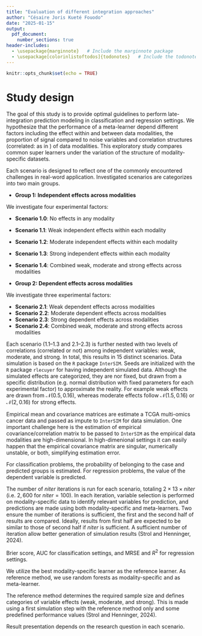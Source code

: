 ```yaml
---
title: "Evaluation of different integration approaches"
author: "Césaire Joris Kueté Fouodo"
date: "2025-01-15"
output: 
  pdf_document:
    number_sections: true
header-includes:
  - \usepackage{marginnote}   # Include the marginnote package
  - \usepackage[colorinlistoftodos]{todonotes}   # Include the todonotes package
---
```


```r
knitr::opts_chunk$set(echo = TRUE)
```

# Study design

\paragraph*{Goal} The goal of this study is to provide optimal guidelines to perform late-integration prediction modeling in classification and regression settings. We hypothesize that the performance of a meta-learner depend different factors including the effect within and between data modalities, the proportion of signal compared to noise variables and correlation structures (correlated: \texttt{yes} \texttt{no} as in \texttt{InterSIM}) of data modalities. \todo{We investigate complete and incomplete cases oder complete cases only? Should we restrict it to classification settings?} This exploratory study compares common super learners \todo{Do we need to tune hyperparameters?} under the variation of the structure of modality-specific datasets. 

\paragraph*{Simulation scenarios} Each scenario is designed to reflect one of the commonly encountered challenges in real-word application. Investigated scenarios are categorizes into two main groups.

- **Group 1: Independent effects across modalities**  

We investigate four experimental factors:

  - **Scenario 1.0**: No effects in any modality  
  - **Scenario 1.1**: Weak independent effects within each modality  
  - **Scenario 1.2**: Moderate independent effects within each modality
  - **Scenario 1.3**: Strong independent effects within each modality
  - **Scenario 1.4**: Combined weak, moderate and strong effects across modalities

- **Group 2: Dependent effects across modalities**  

We investigate three experimental factors:

  - **Scenario 2.1**: Weak dependent effects across modalities  
  - **Scenario 2.2**: Moderate dependent effects across modalities  
  - **Scenario 2.3**: Strong dependent effects across modalities
  - **Scenario 2.4**: Combined weak, moderate and strong effects across modalities

Each scenario (1.1–1.3 and 2.1–2.3) is further nested with two levels of correlations (correlated or not) among independent variables: weak, moderate, and strong. In total, this results in $15$ distinct scenarios. Data simulation is based on the `R` package `InterSIM`. Seeds are initialized with the `R` package `rlecuyer` for having independent simulated data. Although the simulated effects are categorized, they are nor fixed, but drawn from a specific distribution (e.g. normal distribution with fixed parameters for each experimental factor) to approximate the reality. For example weak effects are drawn from $\mathcal{N}(0.5, 0.16)$, whereas moderate effects follow $\mathcal{N}(1.5, 0.16)$ or $\mathcal{N}(2, 0.16)$ for strong effects.

\paragraph*{Data generating} Empirical mean and covariance matrices are estimate a TCGA multi-omics cancer data and passed as impute to `InterSIM` for data simulation. One important challenge here is the estimation of empirical covariance/correlation matrix to be passed to `InterSIM` as the empirical data modalities are high-dimensional. In high-dimenional settings it can easily happen that the empirical covariance matrix are singular, numerically unstable, or both, simplifying estimation error.

\paragraph*{Estimands} For classification problems, the probability of belonging to the case and predicted groups is estimated. For regression problems, the value of the dependent variable is predicted.

\paragraph*{Iteration} The number of $niter$ iterations is run for each scenario, totaling $2 \times 13 \times niter$ (i.e. $2,600$ for $niter = 100$). In each iteration, variable selection is performed on modality-specific data to identify relevant variables for prediction, and predictions are made using both modality-specific and meta-learners. Two ensure the number of iterations is sufficient, the first and the second half of results are compared. Ideally, results from first half are expected to be similar to those of second half if $niter$ is sufficient. A sufficient number of iteration allow better generation of simulation results (Strol and Henninger, 2024).

\paragraph*{Performance measures} Brier score, AUC for classification settings, and MRSE and $R^2$ for regression settings. \todo{To be discussed in detail with others which performance measure to use.}

\paragraph*{Modality and method references} We utilize the best modality-specific learner as the reference learner. As reference method, we use random forests as modality-specific and as meta-learner.  

\paragraph*{Sample and effect sizes} The reference method determines the required sample size and defines categories of variable effects (weak, moderate, and strong). This is made using a first simulation step with the reference method only and some predefined performance values (Strol and Henninger, 2024). 

\paragraph{results} Result presentation depends on the research question in each scenario.

